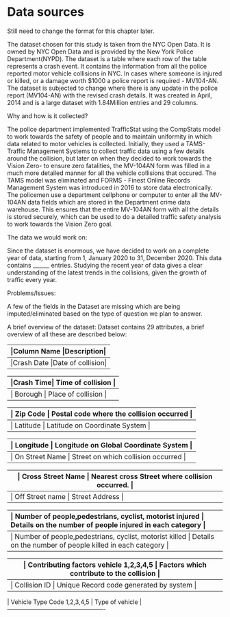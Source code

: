 # Data sources

Still need to change the format for this chapter later.

The dataset chosen for this study is taken from the NYC Open Data. It is owned by NYC Open Data and is provided by the New York Police Department(NYPD). The dataset is a table where each row of the table represents a crash event. It contains the information from all the police reported motor vehicle collisions in NYC.  In cases where someone is injured or killed, or a damage worth $1000 a police report is required - MV104-AN.  The dataset is subjected to change where there is any update in the police report  (MV104-AN) with the revised crash details.  It was created in April, 2014 and is a large dataset with 1.84Million entries and 29 columns.

Why and how is it collected?

The police department implemented TrafficStat using the CompStats model to work towards the safety of people and to maintain uniformity in which data related to motor vehicles  is collected. Initially, they used a TAMS- Traffic Management Systems to collect traffic data using a few details around the collision, but later on when they decided to work towards the Vision Zero- to ensure zero fatalities,  the MV-104AN form was filled in a much more detailed manner for all the vehicle collisions that occured. The TAMS model was eliminated and FORMS - Finest Online Records Management System was introduced in 2016 to store data electronically. The policemen use a department cellphone or computer to enter all the MV-104AN data fields which are stored in the Department crime data warehouse. This ensures that the entire MV-104AN form with all the details is stored securely, which can be used to do a detailed traffic safety analysis to work towards the Vision Zero goal.

The data we would work on:

Since the dataset is enormous, we have decided to work on a  complete year of data, starting from 1, January 2020 to 31, December 2020. This data contains ______ entries. Studying the recent year of data gives a clear understanding of the latest trends in the collisions, given the growth of traffic every year.

Problems/Issues:

A few of the fields in the Dataset are missing which are being imputed/eliminated based on the type of question we plan to answer.


 A brief overview of the dataset:
 Dataset contains 29 attributes, a brief overview of all these are described below:

 |Column Name |Description|
 ------------------------------
 |Crash Date |Date of collision|
 -------------------------------
 |Crash Time|	Time of collision |
 --------------------------------
 | Borough | Place of collision |
 --------------------------------
 | Zip Code | Postal code where the collision occurred |
 -------------------------------------------------------
 | Latitude | Latitude on Coordinate System |
 --------------------------------------------
 | Longitude | Longitude on Global Coordinate System |
 -----------------------------------------------------
 | On Street Name	| Street on which collision occurred |
 -------------------------------------------------------
 | Cross Street Name	| Nearest cross Street where collision occurred. |
 ----------------------------------------------------------------------
 | Off Street name	| Street Address |
 ------------------------------------
 | Number of people,pedestrians, cyclist, motorist injured | Details on the number of people injured in each category |
 -----------------------------------------------------------------------------------------------------------------------
 | Number of people,pedestrians, cyclist, motorist killed | Details on the number of people killed in each category |
 --------------------------------------------------------------------------------------------------------------------
 | Contributing factors vehicle 1,2,3,4,5 | Factors which contribute to the collision |
 --------------------------------------------------------------------------------------
 | Collision ID | Unique Record code generated by system |
 ----------------------------------------------------------
 | Vehicle Type Code 1,2,3,4,5 | Type of vehicle |
 -------------------------------------------------
